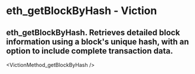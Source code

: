 # eth_getBlockByHash - Viction

## eth_getBlockByHash. Retrieves detailed block information using a block's unique hash, with an option to include complete transaction data.


<VictionMethod_getBlockByHash />
